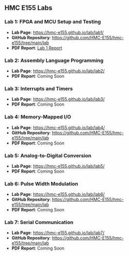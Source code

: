 ## HMC E155 Labs

### Lab 1: FPGA and MCU Setup and Testing
- **Lab Page**: [https://hmc-e155.github.io/lab/lab1/](https://hmc-e155.github.io/lab/lab1/)
- **GitHub Repository**: [https://github.com/HMC-E155/hmc-e155/tree/main/lab](https://github.com/HMC-E155/hmc-e155/tree/main/lab)
- **PDF Report**: [Lab 1 Report](LabPdfs/MicroP's Lab1.pdf)

### Lab 2: Assembly Language Programming
- **Lab Page**: [https://hmc-e155.github.io/lab/lab2/](https://hmc-e155.github.io/lab/lab2/)
- **PDF Report**: Coming Soon

### Lab 3: Interrupts and Timers
- **Lab Page**: [https://hmc-e155.github.io/lab/lab3/](https://hmc-e155.github.io/lab/lab3/)
- **PDF Report**: Coming Soon

### Lab 4: Memory-Mapped I/O
- **Lab Page**: [https://hmc-e155.github.io/lab/lab4/](https://hmc-e155.github.io/lab/lab4/)
- **GitHub Repository**: [https://github.com/HMC-E155/hmc-e155/tree/main/lab](https://github.com/HMC-E155/hmc-e155/tree/main/lab)
- **PDF Report**: Coming Soon

### Lab 5: Analog-to-Digital Conversion
- **Lab Page**: [https://hmc-e155.github.io/lab/lab5/](https://hmc-e155.github.io/lab/lab5/)
- **PDF Report**: Coming Soon

### Lab 6: Pulse Width Modulation
- **Lab Page**: [https://hmc-e155.github.io/lab/lab6/](https://hmc-e155.github.io/lab/lab6/)
- **GitHub Repository**: [https://github.com/HMC-E155/hmc-e155/tree/main/lab](https://github.com/HMC-E155/hmc-e155/tree/main/lab)
- **PDF Report**: Coming Soon

### Lab 7: Serial Communication
- **Lab Page**: [https://hmc-e155.github.io/lab/lab7/](https://hmc-e155.github.io/lab/lab7/)
- **GitHub Repository**: [https://github.com/HMC-E155/hmc-e155/tree/main/lab](https://github.com/HMC-E155/hmc-e155/tree/main/lab)
- **PDF Report**: Coming Soon
